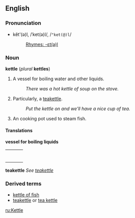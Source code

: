 ==English==
===Pronunciation===
*kĕt'(ə)l, /ˈket(ə)l/, /<tt>"ket(@)l</tt>/
*:[[Rhymes:English:-ɛt(ə)l|Rhymes: -ɛt(ə)l]]

===Noun===
'''kettle''' (''plural'' '''kettles''')

# A vessel for boiling water and other liquids.
#: ''There was a hot kettle of soup on the stove.''
# Particularly, a [[teakettle]].
#: ''Put the kettle on and we'll have a nice cup of tea.''
# An cooking pot used to steam fish.
====Translations====

'''vessel for boiling liquids'''
{| border=0  width=100%
|-
|bgcolor="#FFFFE0" valign=top width=48%|
{|
<!--Put translations for languages from A to I here-->
|}
| width=1% |
|bgcolor="#FFFFE0" valign=top width=48%|
{|
<!--Put translations for languages from J to Z here-->
|}
|}

'''teakettle'''
''See [[teakettle]]''

===Derived terms===
*[[kettle of fish]]
*[[teakettle]] or [[tea kettle]]

[[ru:Kettle]]
